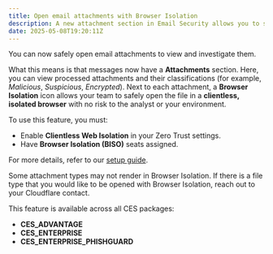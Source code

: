 ```yaml
---
title: Open email attachments with Browser Isolation
description: A new attachment section in Email Security allows you to safely open attachments to view and investigate.
date: 2025-05-08T19:20:11Z
---
```


You can now safely open email attachments to view and investigate them.

What this means is that messages now have a **Attachments** section. Here, you can view processed attachments and their classifications (for example, _Malicious_, _Suspicious_, _Encrypted_). Next to each attachment, a **Browser Isolation** icon allows your team to safely open the file in a **clientless, isolated browser** with no risk to the analyst or your environment.


To use this feature, you must:

- Enable **Clientless Web Isolation** in your Zero Trust settings.
- Have **Browser Isolation (BISO)** seats assigned.

For more details, refer to our [setup guide](/cloudflare-one/policies/browser-isolation/setup/clientless-browser-isolation/).

Some attachment types may not render in Browser Isolation. If there is a file type that you would like to be opened with Browser Isolation, reach out to your Cloudflare contact. 


This feature is available across all CES packages:

- **CES_ADVANTAGE**
- **CES_ENTERPRISE**
- **CES_ENTERPRISE_PHISHGUARD**

